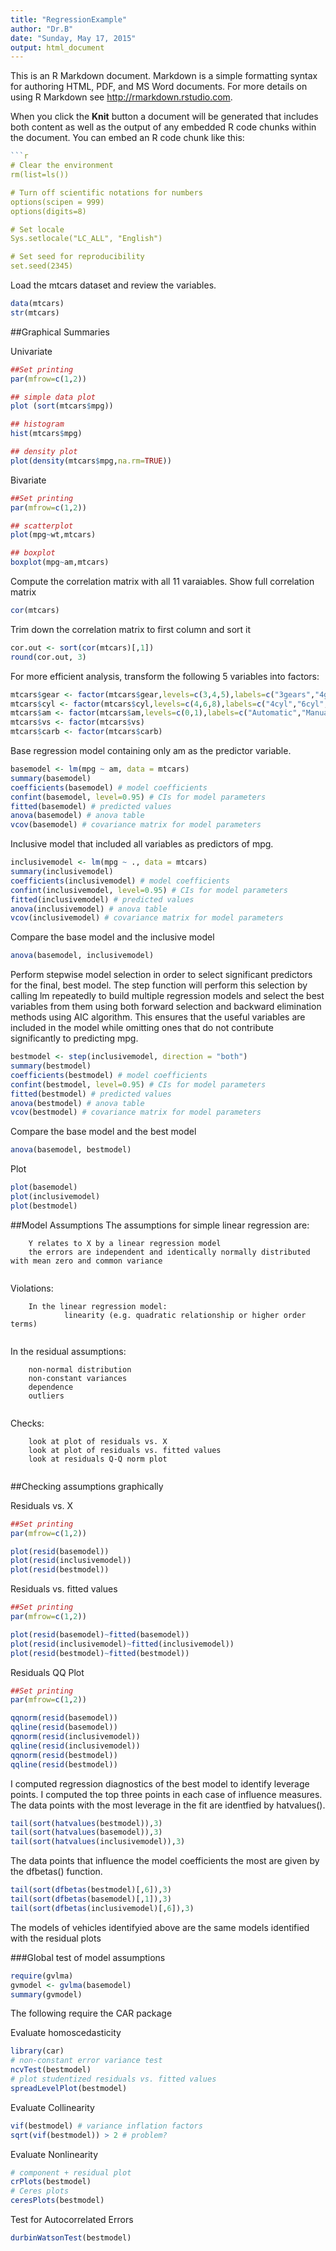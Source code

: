 ```yaml
---
title: "RegressionExample"
author: "Dr.B"
date: "Sunday, May 17, 2015"
output: html_document
---
```


This is an R Markdown document. Markdown is a simple formatting syntax for authoring HTML, PDF, and MS Word documents. For more details on using R Markdown see <http://rmarkdown.rstudio.com>.

When you click the **Knit** button a document will be generated that includes both content as well as the output of any embedded R code chunks within the document. You can embed an R code chunk like this:

```r
```r
# Clear the environment
rm(list=ls())

# Turn off scientific notations for numbers
options(scipen = 999)  
options(digits=8)

# Set locale
Sys.setlocale("LC_ALL", "English") 

# Set seed for reproducibility
set.seed(2345)

```

Load the mtcars dataset and review the variables.
```r
data(mtcars)
str(mtcars)
```

##Graphical Summaries

Univariate
```r
##Set printing
par(mfrow=c(1,2))

## simple data plot
plot (sort(mtcars$mpg))

## histogram
hist(mtcars$mpg)

## density plot
plot(density(mtcars$mpg,na.rm=TRUE))

```


Bivariate
```r
##Set printing
par(mfrow=c(1,2))

## scatterplot
plot(mpg~wt,mtcars)

## boxplot
boxplot(mpg~am,mtcars)
```


Compute the correlation matrix with all 11 varaiables. Show full correlation matrix
```r
cor(mtcars)
```

Trim down the correlation matrix to first column and sort it
```r
cor.out <- sort(cor(mtcars)[,1])
round(cor.out, 3)
```

For more efficient analysis, transform the following 5 variables into factors:
```r
mtcars$gear <- factor(mtcars$gear,levels=c(3,4,5),labels=c("3gears","4gears","5gears"))
mtcars$cyl <- factor(mtcars$cyl,levels=c(4,6,8),labels=c("4cyl","6cyl","8cyl")) 
mtcars$am <- factor(mtcars$am,levels=c(0,1),labels=c("Automatic","Manual"))
mtcars$vs <- factor(mtcars$vs)
mtcars$carb <- factor(mtcars$carb)
```

Base regression model containing only am as the predictor variable.
```r
basemodel <- lm(mpg ~ am, data = mtcars)
summary(basemodel)
coefficients(basemodel) # model coefficients
confint(basemodel, level=0.95) # CIs for model parameters 
fitted(basemodel) # predicted values
anova(basemodel) # anova table 
vcov(basemodel) # covariance matrix for model parameters 
```

Inclusive model that included all variables as predictors of mpg.
```r
inclusivemodel <- lm(mpg ~ ., data = mtcars)
summary(inclusivemodel)
coefficients(inclusivemodel) # model coefficients
confint(inclusivemodel, level=0.95) # CIs for model parameters 
fitted(inclusivemodel) # predicted values
anova(inclusivemodel) # anova table 
vcov(inclusivemodel) # covariance matrix for model parameters 
```

Compare the base model and the inclusive model
```r
anova(basemodel, inclusivemodel)
```

Perform stepwise model selection in order to select significant predictors for the final, best model. The step function will perform this selection by calling lm repeatedly to build multiple regression models and select the best variables from them using both forward selection and backward elimination methods using AIC algorithm. This  ensures that the useful variables are included in the model while omitting ones that do not contribute significantly to predicting mpg.
```r
bestmodel <- step(inclusivemodel, direction = "both")
summary(bestmodel)
coefficients(bestmodel) # model coefficients
confint(bestmodel, level=0.95) # CIs for model parameters 
fitted(bestmodel) # predicted values
anova(bestmodel) # anova table 
vcov(bestmodel) # covariance matrix for model parameters 
```


Compare the base model and the best model
```r
anova(basemodel, bestmodel)
```

Plot
```r
plot(basemodel)
plot(inclusivemodel)
plot(bestmodel)
```


##Model Assumptions
The assumptions for simple linear regression are:

        Y relates to X by a linear regression model
        the errors are independent and identically normally distributed with mean zero and common variance
        
Violations:

        In the linear regression model:
                linearity (e.g. quadratic relationship or higher order terms)
                
In the residual assumptions:

        non-normal distribution
        non-constant variances
        dependence
        outliers
        
Checks:

        look at plot of residuals vs. X
        look at plot of residuals vs. fitted values
        look at residuals Q-Q norm plot
        
##Checking assumptions graphically

Residuals vs. X
```r
##Set printing
par(mfrow=c(1,2))

plot(resid(basemodel))
plot(resid(inclusivemodel))
plot(resid(bestmodel))
```

Residuals vs. fitted values
```r
##Set printing
par(mfrow=c(1,2))

plot(resid(basemodel)~fitted(basemodel))
plot(resid(inclusivemodel)~fitted(inclusivemodel))
plot(resid(bestmodel)~fitted(bestmodel))
```        

Residuals QQ Plot
```r
##Set printing
par(mfrow=c(1,2))

qqnorm(resid(basemodel))
qqline(resid(basemodel))
qqnorm(resid(inclusivemodel))
qqline(resid(inclusivemodel))
qqnorm(resid(bestmodel))
qqline(resid(bestmodel))

```

I computed regression diagnostics of the best model to identify leverage points. I computed the top three points in each case of influence measures. The data points with the most leverage in the fit are identfied by hatvalues().
```r
tail(sort(hatvalues(bestmodel)),3)
tail(sort(hatvalues(basemodel)),3)
tail(sort(hatvalues(inclusivemodel)),3)
```

The data points that influence the model coefficients the most are given by the dfbetas() function.
```r
tail(sort(dfbetas(bestmodel)[,6]),3)
tail(sort(dfbetas(basemodel)[,1]),3)
tail(sort(dfbetas(inclusivemodel)[,6]),3)
```

The models of vehicles identifyied above are the same models identified with the residual plots

###Global test of model assumptions
```r
require(gvlma)
gvmodel <- gvlma(basemodel) 
summary(gvmodel)
```


The following require the CAR package

 Evaluate homoscedasticity
```r
library(car)
# non-constant error variance test
ncvTest(bestmodel)
# plot studentized residuals vs. fitted values 
spreadLevelPlot(bestmodel)
```

Evaluate Collinearity
```r
vif(bestmodel) # variance inflation factors 
sqrt(vif(bestmodel)) > 2 # problem?
```

Evaluate Nonlinearity
```r
# component + residual plot 
crPlots(bestmodel)
# Ceres plots 
ceresPlots(bestmodel)
```

Test for Autocorrelated Errors
```r
durbinWatsonTest(bestmodel)
```